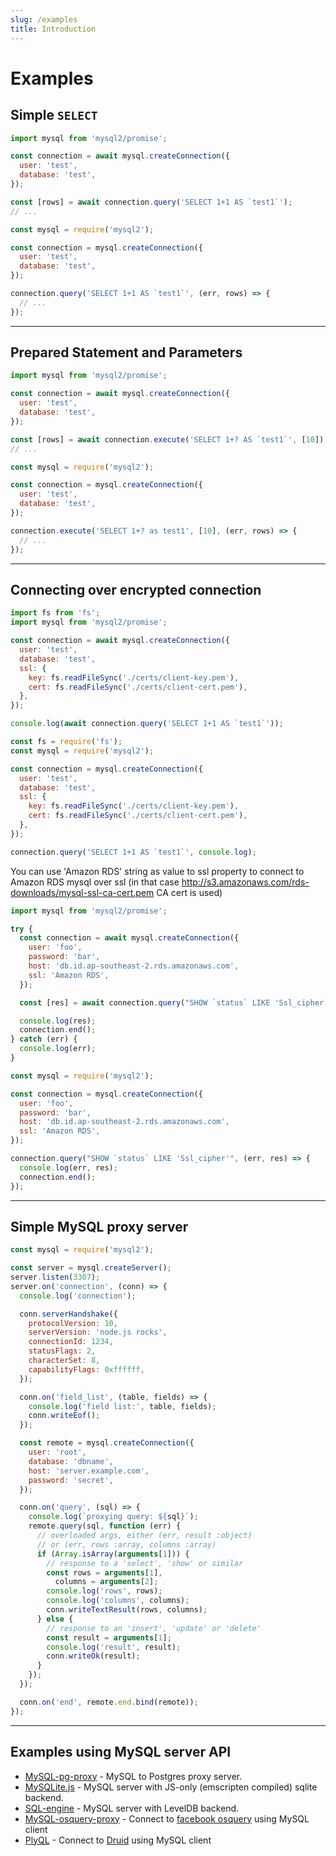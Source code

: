 ```yaml
---
slug: /examples
title: Introduction
---
```



<PageTitle title='Examples' />

# Examples

## Simple `SELECT`

<Tabs>
  <TabItem value='Promise' default>

```js
import mysql from 'mysql2/promise';

const connection = await mysql.createConnection({
  user: 'test',
  database: 'test',
});

const [rows] = await connection.query('SELECT 1+1 AS `test1`');
// ...
```

  </TabItem>
  <TabItem value='Callback'>

```js
const mysql = require('mysql2');

const connection = mysql.createConnection({
  user: 'test',
  database: 'test',
});

connection.query('SELECT 1+1 AS `test1`', (err, rows) => {
  // ...
});
```

  </TabItem>
</Tabs>

---

## Prepared Statement and Parameters

<Tabs>
  <TabItem value='Promise' default>

```js
import mysql from 'mysql2/promise';

const connection = await mysql.createConnection({
  user: 'test',
  database: 'test',
});

const [rows] = await connection.execute('SELECT 1+? AS `test1`', [10]);
// ...
```

  </TabItem>
  <TabItem value='Callback'>

```js
const mysql = require('mysql2');

const connection = mysql.createConnection({
  user: 'test',
  database: 'test',
});

connection.execute('SELECT 1+? as test1', [10], (err, rows) => {
  // ...
});
```

  </TabItem>
</Tabs>

---

## Connecting over encrypted connection

<Tabs>
  <TabItem value='Promise' default>

```js
import fs from 'fs';
import mysql from 'mysql2/promise';

const connection = await mysql.createConnection({
  user: 'test',
  database: 'test',
  ssl: {
    key: fs.readFileSync('./certs/client-key.pem'),
    cert: fs.readFileSync('./certs/client-cert.pem'),
  },
});

console.log(await connection.query('SELECT 1+1 AS `test1`'));
```

  </TabItem>
  <TabItem value='Callback'>

```js
const fs = require('fs');
const mysql = require('mysql2');

const connection = mysql.createConnection({
  user: 'test',
  database: 'test',
  ssl: {
    key: fs.readFileSync('./certs/client-key.pem'),
    cert: fs.readFileSync('./certs/client-cert.pem'),
  },
});

connection.query('SELECT 1+1 AS `test1`', console.log);
```

  </TabItem>
</Tabs>

You can use 'Amazon RDS' string as value to ssl property to connect to Amazon RDS mysql over ssl (in that case http://s3.amazonaws.com/rds-downloads/mysql-ssl-ca-cert.pem CA cert is used)

<Tabs>
  <TabItem value='Promise' default>

```js
import mysql from 'mysql2/promise';

try {
  const connection = await mysql.createConnection({
    user: 'foo',
    password: 'bar',
    host: 'db.id.ap-southeast-2.rds.amazonaws.com',
    ssl: 'Amazon RDS',
  });

  const [res] = await connection.query("SHOW `status` LIKE 'Ssl_cipher'");

  console.log(res);
  connection.end();
} catch (err) {
  console.log(err);
}
```

  </TabItem>
  <TabItem value='Callback'>

```js
const mysql = require('mysql2');

const connection = mysql.createConnection({
  user: 'foo',
  password: 'bar',
  host: 'db.id.ap-southeast-2.rds.amazonaws.com',
  ssl: 'Amazon RDS',
});

connection.query("SHOW `status` LIKE 'Ssl_cipher'", (err, res) => {
  console.log(err, res);
  connection.end();
});
```

  </TabItem>
</Tabs>

---

## Simple MySQL proxy server

```js
const mysql = require('mysql2');

const server = mysql.createServer();
server.listen(3307);
server.on('connection', (conn) => {
  console.log('connection');

  conn.serverHandshake({
    protocolVersion: 10,
    serverVersion: 'node.js rocks',
    connectionId: 1234,
    statusFlags: 2,
    characterSet: 8,
    capabilityFlags: 0xffffff,
  });

  conn.on('field_list', (table, fields) => {
    console.log('field list:', table, fields);
    conn.writeEof();
  });

  const remote = mysql.createConnection({
    user: 'root',
    database: 'dbname',
    host: 'server.example.com',
    password: 'secret',
  });

  conn.on('query', (sql) => {
    console.log(`proxying query: ${sql}`);
    remote.query(sql, function (err) {
      // overloaded args, either (err, result :object)
      // or (err, rows :array, columns :array)
      if (Array.isArray(arguments[1])) {
        // response to a 'select', 'show' or similar
        const rows = arguments[1],
          columns = arguments[2];
        console.log('rows', rows);
        console.log('columns', columns);
        conn.writeTextResult(rows, columns);
      } else {
        // response to an 'insert', 'update' or 'delete'
        const result = arguments[1];
        console.log('result', result);
        conn.writeOk(result);
      }
    });
  });

  conn.on('end', remote.end.bind(remote));
});
```

---

## Examples using MySQL server API

- [MySQL-pg-proxy](https://github.com/sidorares/mysql-pg-proxy) - MySQL to Postgres proxy server.
- [MySQLite.js](https://github.com/sidorares/mysqlite.js) - MySQL server with JS-only (emscripten compiled) sqlite backend.
- [SQL-engine](https://github.com/eugeneware/sql-engine) - MySQL server with LevelDB backend.
- [MySQL-osquery-proxy](https://github.com/sidorares/mysql-osquery-proxy) - Connect to [facebook osquery](https://osquery.io/) using MySQL client
- [PlyQL](https://github.com/implydata/plyql) - Connect to [Druid](http://druid.io/) using MySQL client
